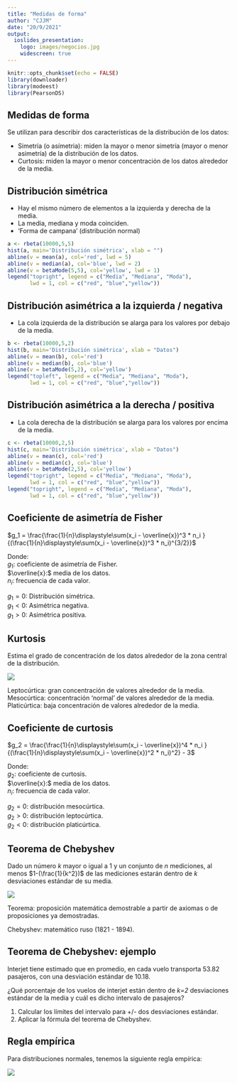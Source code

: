 ---
title: "Medidas de forma"
author: "CJJM"
date: "20/9/2021"
output:
  ioslides_presentation:
    logo: images/negocios.jpg
    widescreen: true
---

```{r setup, include=FALSE}
knitr::opts_chunk$set(echo = FALSE)
library(downloader)
library(modeest)
library(PearsonDS)
```



## Medidas de forma

Se utilizan para describir dos características de la distribución de los datos:

- Simetría (o asímetria): miden la mayor o menor simetría (mayor o menor asimetría) de la distribución de los datos.
- Curtosis: miden la mayor o menor concentración de los datos alrededor de la media.

## Distribución simétrica

- Hay el mismo número de elementos a la izquierda y derecha de la media.
- La media, mediana y moda coinciden.
- 'Forma de campana' (distribución normal)

```{r, echo = FALSE}

a <- rbeta(10000,5,5)
hist(a, main='Distribución simétrica', xlab = "")
abline(v = mean(a), col='red', lwd = 5)
abline(v = median(a), col='blue', lwd = 2)
abline(v = betaMode(5,5), col='yellow', lwd = 1)
legend("topright", legend = c("Media", "Mediana", "Moda"),
       lwd = 1, col = c("red", "blue","yellow"))
```


## Distribución asimétrica a la izquierda / negativa

- La cola izquierda de la distribución se alarga para los valores por debajo de la media.

```{r, echo = FALSE}

b <- rbeta(10000,5,2)
hist(b, main='Distribución simétrica', xlab = "Datos")
abline(v = mean(b), col='red')
abline(v = median(b), col='blue')
abline(v = betaMode(5,2), col='yellow')
legend("topleft", legend = c("Media", "Mediana", "Moda"),
       lwd = 1, col = c("red", "blue","yellow"))
```

## Distribución asimétrica a la derecha / positiva

- La cola derecha de la distribución se alarga para los valores por encima de la media.

```{r, echo = FALSE}

c <- rbeta(10000,2,5)
hist(c, main='Distribución simétrica', xlab = "Datos")
abline(v = mean(c), col='red')
abline(v = median(c), col='blue')
abline(v = betaMode(2,5), col='yellow')
legend("topright", legend = c("Media", "Mediana", "Moda"),
       lwd = 1, col = c("red", "blue","yellow"))
legend("topright", legend = c("Media", "Mediana", "Moda"),
       lwd = 1, col = c("red", "blue","yellow"))
```


## Coeficiente de asimetría de Fisher

<div class="centered">
$g_1 = \frac{\frac{1}{n}\displaystyle\sum(x_i - \overline{x})^3 * n_i }{(\frac{1}{n}\displaystyle\sum(x_i - \overline{x})^3 * n_i)^{3/2}}$
</div>

Donde:  
$g_1:$ coeficiente de asimetría de Fisher.  
$\overline{x}:$ media de los datos.  
$n_i:$ frecuencia de cada valor.  
  

$g_1 = 0:$ Distribución simétrica.  
$g_1 < 0:$ Asimétrica negativa.  
$g_1 > 0:$ Asimétrica positiva.  



## Kurtosis

Estima el grado de concentración de los datos alrededor de la zona central de la distribución.

<div class="centered">
![](images/kurtosis.PNG)
</div>

Leptocúrtica: gran concentración de valores alrededor de la media.  
Mesocúrtica: concentración 'normal' de valores alrededor de la media.  
Platicúrtica: baja concentración de valores alrededor de la media.


## Coeficiente de curtosis

<div class="centered">
$g_2 = \frac{\frac{1}{n}\displaystyle\sum(x_i - \overline{x})^4 * n_i }{(\frac{1}{n}\displaystyle\sum(x_i - \overline{x})^2 * n_i)^2} - 3$
</div>

Donde:  
$g_2:$ coeficiente de curtosis.  
$\overline{x}:$ media de los datos.  
$n_i:$ frecuencia de cada valor.  
  

$g_2 = 0:$ distribución mesocúrtica.  
$g_2 > 0:$ distribución leptocúrtica.  
$g_2 < 0:$ distribución platicúrtica.




## Teorema de Chebyshev

Dado un número *k* mayor o igual a 1 y un conjunto de *n* mediciones, al menos $1-(\frac{1}{k^2})$ de las mediciones estarán dentro de *k* desviaciones estándar de su media.

<div class="centered">
![](images/chebyshev.PNG)
</div>
  
  
Teorema: proposición matemática demostrable a partir de axiomas o de proposiciones ya demostradas.

Chebyshev: matemático ruso (1821 - 1894).

## Teorema de Chebyshev: ejemplo

Interjet tiene estimado que en promedio, en cada vuelo transporta 53.82 pasajeros, con una desviación estándar de 10.18.

¿Qué porcentaje de los vuelos de interjet están dentro de *k=2* desviaciones estándar de la media y cuál es dicho  intervalo de pasajeros?

1. Calcular los límites del intervalo para +/- dos desviaciones estándar.
2. Aplicar la fórmula del teorema de Chebyshev.


## Regla empírica

Para distribuciones normales, tenemos la siguiente regla empírica:

<div class="centered">
![](images/regla.PNG)
</div>





